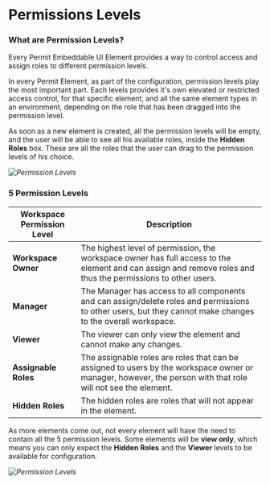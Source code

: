 
# Permissions Levels

### What are Permission Levels?

Every Permit Embeddable UI Element provides a way to control access and assign roles to different permission levels.

In every Permit Element, as part of the configuration, permission levels play the most important part. Each levels provides
it's own elevated or restricted access control, for that specific element, and all the same element types in an environment,
depending on the role that has been dragged into the permission level.

As soon as a new element is created, all the permission levels will be empty, and the user will be able to see all his available roles,
inside the **Hidden Roles** box. These are all the roles that the user can drag to the permission levels of his choice.

_![Permission Levels](/img/elements/levels.png)_

### 5 Permission Levels

| Workspace Permission Level | Description                                                                                                                                                  |
| -------------------------- | ------------------------------------------------------------------------------------------------------------------------------------------------------------ |
| **Workspace Owner**        | The highest level of permission, the workspace owner has full access to the element and can assign and remove roles and thus the permissions to other users. |
| **Manager**                | The Manager has access to all components and can assign/delete roles and permissions to other users, but they cannot make changes to the overall workspace.  |
| **Viewer**                 | The viewer can only view the element and cannot make any changes.                                                                                            |
| **Assignable Roles**       | The assignable roles are roles that can be assigned to users by the workspace owner or manager, however, the person with that role will not see the element. |
| **Hidden Roles**           | The hidden roles are roles that will not appear in the element.                                                                                              |

As more elements come out, not every element will have the need to contain all the 5 permission levels. Some elements will be
**view only**, which means you can only expect the **Hidden Roles** and the **Viewer** levels to be available for configuration.

_![Permission Levels](/img/elements/permission-levels-full.png)_

<HelpSupportTile />
